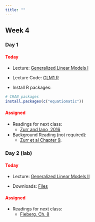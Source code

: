```yaml
---
title: ""
---
```


## Week 4

### Day 1

#### [Today]{style="color:red;"}

-   Lecture: <a href="/FW680A4/glm1.qmd">Generalized Linear Models I</a>

-   Lecture Code: <a href="/FW680A4/glm1.R">GLM1.R</a>

-   Install R packages:

```r
# CRAN packages
install.packages(c("equatiomatic"))
```

#### [Assigned]{style="color:red;"}

-   Readings for next class: 
    - <a href="/readings/Zurr and Iano 2016.pdf">Zurr and Iano, 2016</a>

- Background Reading (not required): 
  - <a href="/readings/Zurr et al Chapter 9.pdf"> Zurr et al Chapter 9</a>. 




### Day 2 (lab)

#### [Today]{style="color:red;"}

-   Lecture: <a href="/FW680A4/glm2.qmd">Generalized Linear Models II</a>

-   Downloads: <a href="/classfiles/glmlab/week4files.zip">Files</a>


#### [Assigned]{style="color:red;"}

-   Readings for next class: 
    - <a href="https://statistics4ecologists-v2.netlify.app/mmi#mmi">Fieberg, Ch. 8</a>






